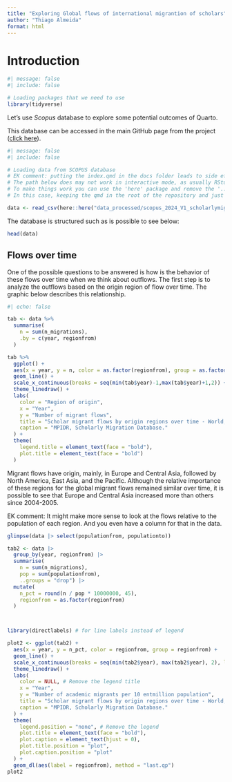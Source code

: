 ```yaml
---
title: "Exploring Global flows of international migrantion of scholars"
author: "Thiago Almeida"
format: html
---
```


# Introduction

```r
#| message: false
#| include: false

# Loading packages that we need to use
library(tidyverse)
```

Let's use *Scopus* database to explore some potential outcomes of Quarto.

This database can be accessed in the main GitHub page from the project ([click here](https://github.com/MPIDR/Global-flows-and-rates-of-international-migration-of-scholars)).

```r
#| message: false
#| include: false

# Loading data from SCOPUS database
# EK comment: putting the index.qmd in the docs folder leads to side effects (at least by default, if you do not customise how the relative paths are handeled)
# The path below does may not work in interactive mode, as usually RStudio (and VScode/Positron) assumes that the working directory is the root of the project, but when you render the document the path works.
# To make things work you can use the 'here' package and remove the '../' from the path. This way you can keep the qmd file in a subfolder (not necessary in the docs folder), e.g. in a 'reports' folder. When using the 'here' package, the path relative to the working directory works in both intereactive mode and in render to html/pdf mode.
# In this case, keeping the qmd in the root of the repository and just using the data ath realatiuve to the root of the repository would work just fine.

data <- read_csv(here::here("data_processed/scopus_2024_V1_scholarlymigration_countryflows_enriched.csv"))

```

The database is structured such as is possible to see below:

```r
head(data)
```

## Flows over time

One of the possible questions to be answered is how is the behavior of these flows over time when we think about outflows. The first step is to analyze the outflows based on the origin region of flow over time. The graphic below describes this relationship.

```r
#| echo: false

tab <- data %>% 
  summarise(
    n = sum(n_migrations),
    .by = c(year, regionfrom)
  )

tab %>% 
  ggplot() +
  aes(x = year, y = n, color = as.factor(regionfrom), group = as.factor(regionfrom)) %>% 
  geom_line() +
  scale_x_continuous(breaks = seq(min(tab$year)-1,max(tab$year)+1,2)) +
  theme_linedraw() +
  labs(
    color = "Region of origin",
    x = "Year",
    y = "Number of migrant flows",
    title = "Scholar migrant flows by origin regions over time - World, 1998-2018.",
    caption = "MPIDR, Scholarly Migration Database."
  ) +
  theme(
    legend.title = element_text(face = "bold"),
    plot.title = element_text(face = "bold")
  )

```

Migrant flows have origin, mainly, in Europe and Central Asia, followed by North America, East Asia, and the Pacific. Although the relative importance of these regions for the global migrant flows remained similar over time, it is possible to see that Europe and Central Asia increased more than others since 2004-2005.

EK comment: It might make more sense to look at the flows relative to the population of each region. And you even have a column for that in the data.

```r
glimpse(data |> select(populationfrom, populationto))
```


```r
tab2 <- data |> 
  group_by(year, regionfrom) |>
  summarise(
    n = sum(n_migrations),
    pop = sum(populationfrom),
    ..groups = "drop") |>
  mutate(
    n_pct = round(n / pop * 10000000, 45),
    regionfrom = as.factor(regionfrom)
  )



library(directlabels) # for line labels instead of legend

plot2 <- ggplot(tab2) +
  aes(x = year, y = n_pct, color = regionfrom, group = regionfrom) +
  geom_line() +
  scale_x_continuous(breaks = seq(min(tab2$year), max(tab2$year), 2), limits = c(min(tab2$year), max(tab2$year)+7)) +
  theme_linedraw() +
  labs(
    color = NULL, # Remove the legend title
    x = "Year",
    y = "Number of academic migrants per 10 entmillion population",
    title = "Scholar migrant flows by origin regions over time - World, 1998-2018.",
    caption = "MPIDR, Scholarly Migration Database."
  ) +
  theme(
    legend.position = "none", # Remove the legend
    plot.title = element_text(face = "bold"),
    plot.caption = element_text(hjust = 0),
    plot.title.position = "plot",
    plot.caption.position = "plot"
  ) +
  geom_dl(aes(label = regionfrom), method = "last.qp")
plot2
```
